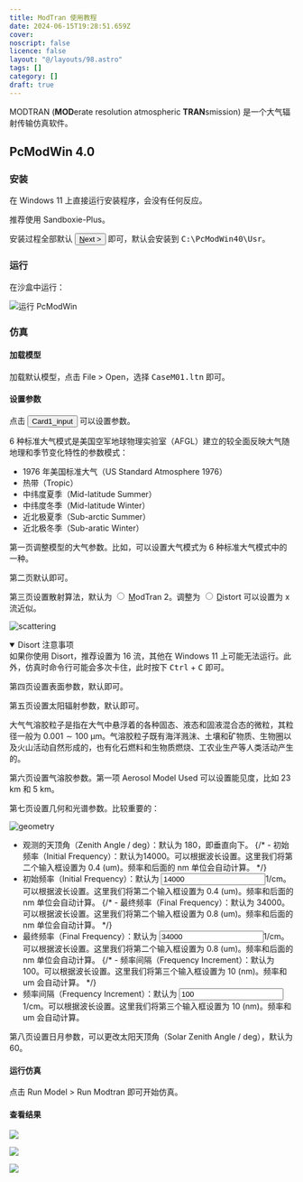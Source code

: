 ```yaml
---
title: ModTran 使用教程
date: 2024-06-15T19:28:51.659Z
cover:
noscript: false
licence: false
layout: "@/layouts/98.astro"
tags: []
category: []
draft: true
---
```



MODTRAN (**MOD**erate resolution atmospheric **TRAN**smission) 是一个大气辐射传输仿真软件。

## PcModWin 4.0

### 安装

在 Windows 11 上直接运行安装程序，会没有任何反应。

推荐使用 Sandboxie-Plus。

安装过程全部默认 <button><u>N</u>ext ></button> 即可，默认会安装到 <samp>C:\\PcModWin40\\Usr</samp>。

### 运行

在沙盒中运行：

![运行 PcModWin](./sandboxie-run.png)

### 仿真

#### 加载模型

加载默认模型，点击 File > Open，选择 <samp>CaseM01.ltn</samp> 即可。

#### 设置参数

点击 <button>Card1_input</button> 可以设置参数。

<Info title="Info: Standard Atmosphere">

6 种标准大气模式是美国空军地球物理实验室（AFGL）建立的较全面反映大气随地理和季节变化特性的参数模式：

- 1976 年美国标准大气（US Standard Atmosphere 1976）
- 热带（Tropic）
- 中纬度夏季（Mid-latitude Summer）
- 中纬度冬季（Mid-latitude Winter）
- 近北极夏季（Sub-arctic Summer）
- 近北极冬季（Sub-aratic Winter）

</Info>

第一页调整模型的大气参数。比如，可以设置大气模式为 6 种标准大气模式中的一种。

第二页默认即可。


第三页设置散射算法，默认为 <input id="radio6" type="radio" name="first-example" />
    <label for="radio6"><u>M</u>odTran 2</label>。调整为 <input id="radio5" type="radio" name="first-example" />
  <label for="radio5"><u>D</u>istort</label> 可以设置为 x 流近似。

![scattering](./scattering.webp)

<details open><summary>Disort 注意事项</summary>如果你使用 Disort，推荐设置为 16 流，其他在 Windows 11 上可能无法运行。此外，仿真时命令行可能会多次卡住，此时按下 <kbd>Ctrl</kbd> + <kbd>C</kbd> 即可。</details>

第四页设置表面参数，默认即可。

第五页设置太阳辐射参数，默认即可。

<Info title="Info: Aerosol">

大气气溶胶粒子是指在大气中悬浮着的各种固态、液态和固液混合态的微粒，其粒径一般为 $0.001 \sim 100$ μm。气溶胶粒子既有海洋溅沫、土壤和矿物质、生物圈以及火山活动自然形成的，也有化石燃料和生物质燃烧、工农业生产等人类活动产生的。

</Info>

第六页设置气溶胶参数。第一项 Aerosol Model Used 可以设置能见度，比如 23 km 和 5 km。

第七页设置几何和光谱参数。比较重要的：

![geometry](./geo-spec.webp)

- 观测的天顶角（Zenith Angle / deg）：默认为 180，即垂直向下。
{/* - 初始频率（Initial Frequency）：默认为14000。可以根据波长设置。这里我们将第二个输入框设置为 0.4 (um)。频率和后面的 nm 单位会自动计算。 */}
- 初始频率（<label for="init-freq">Initial Frequency</label>）：默认为 <input id="init-freq" type="text" value="14000" />1/cm。可以根据波长设置。这里我们将第二个输入框设置为 0.4 (um)。频率和后面的 nm 单位会自动计算。
{/* - 最终频率（Final Frequency）：默认为 34000。可以根据波长设置。这里我们将第二个输入框设置为 0.8 (um)。频率和后面的 nm 单位会自动计算。 */}
- 最终频率（<label for="final-freq">Final Frequency</label>）：默认为 <input id="final-freq" type="text" value="34000" />1/cm。可以根据波长设置。这里我们将第二个输入框设置为 0.8 (um)。频率和后面的 nm 单位会自动计算。
{/* - 频率间隔（Frequency Increment）：默认为 100。可以根据波长设置。这里我们将第三个输入框设置为 10 (nm)。频率和 um 会自动计算。  */}
- 频率间隔（<label for="freq-inc">Frequency Increment</label>）：默认为 <input id="freq-inc" type="text" value="100" />1/cm。可以根据波长设置。这里我们将第三个输入框设置为 10 (nm)。频率和 um 会自动计算。

第八页设置日月参数，可以更改太阳天顶角（Solar Zenith Angle / deg），默认为 60。

#### 运行仿真

点击 Run Model > Run Modtran 即可开始仿真。

#### 查看结果

![](./plot.webp)

![](./plot-config.webp)

![](./plot-result.webp)

